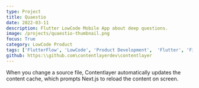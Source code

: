 ```yaml
---
type: Project
title: Quaestio
date: 2022-03-11
description: Flutter LowCode Mobile App about deep questions.
image: /projects/quaestio-thumbnail.png
focus: True
category: LowCode Product
tags: ['FlutterFlow', 'LowCode', 'Product Development',  'Flutter', 'Firebase']
github: https:\\github.com\contentlayerdev\contentlayer
---
```


When you change a source file, Contentlayer automatically updates the content cache, which prompts Next.js to reload the content on screen.